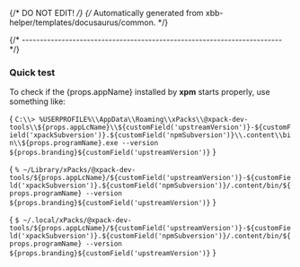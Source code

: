 {/* DO NOT EDIT! */}
{/* Automatically generated from xbb-helper/templates/docusaurus/common. */}



{/* ------------------------------------------------------------------------ */}

### Quick test

To check if the {props.appName} installed by **xpm** starts properly, use something like:

<Tabs groupId="operating-systems">

<TabItem value="windows" label="Windows" default>

<CodeBlock language="console"> {
`C:\\> %USERPROFILE%\\AppData\\Roaming\\xPacks\\@xpack-dev-tools\\${props.appLcName}\\${customField('upstreamVersion')}-${customField('xpackSubversion')}.${customField('npmSubversion')}\\.content\\bin\\${props.programName}.exe --version
${props.branding}${customField('upstreamVersion')}`
} </CodeBlock>

</TabItem>

<TabItem value="macos" label="macOS">

<CodeBlock language="console"> {
`% ~/Library/xPacks/@xpack-dev-tools/${props.appLcName}/${customField('upstreamVersion')}-${customField('xpackSubversion')}.${customField('npmSubversion')}/.content/bin/${props.programName} --version
${props.branding}${customField('upstreamVersion')}`
} </CodeBlock>

</TabItem>

<TabItem value="linux" label="GNU/Linux">

<CodeBlock language="console"> {
`$ ~/.local/xPacks/@xpack-dev-tools/${props.appLcName}/${customField('upstreamVersion')}-${customField('xpackSubversion')}.${customField('npmSubversion')}/.content/bin/${props.programName} --version
${props.branding}${customField('upstreamVersion')}`
} </CodeBlock>

</TabItem>

</Tabs>
